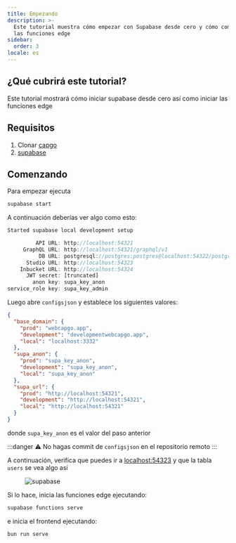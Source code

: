 ```yaml
---
title: Empezando
description: >-
  Este tutorial muestra cómo empezar con Supabase desde cero y cómo comenzar con
  las funciones edge
sidebar:
  order: 3
locale: es
---
```


## ¿Qué cubrirá este tutorial?

Este tutorial mostrará cómo iniciar supabase desde cero así como iniciar las funciones edge

## Requisitos
1. Clonar [capgo](https://github.com/Cap-go/capgo/)
3. [supabase](https://supabasecom/)

## Comenzando

Para empezar ejecuta
```bash
supabase start
```

A continuación deberías ver algo como esto:
```js
Started supabase local development setup

         API URL: http://localhost:54321
     GraphQL URL: http://localhost:54321/graphql/v1
          DB URL: postgresql://postgres:postgres@localhost:54322/postgres
      Studio URL: http://localhost:54323
    Inbucket URL: http://localhost:54324
      JWT secret: [truncated]
        anon key: supa_key_anon
service_role key: supa_key_admin
```

Luego abre `configsjson` y establece los siguientes valores:
```json
{
  "base_domain": {
    "prod": "webcapgo.app",
    "development": "developmentwebcapgo.app",
    "local": "localhost:3332"
  },
  "supa_anon": {
    "prod": "supa_key_anon",
    "development": "supa_key_anon",
    "local": "supa_key_anon"
  },
  "supa_url": {
    "prod": "http://localhost:54321",
    "development": "http://localhost:54321",
    "local": "http://localhost:54321"
  }
}
```

donde `supa_key_anon` es el valor del paso anterior

:::danger
⚠️ No hagas commit de `configsjson` en el repositorio remoto
:::

A continuación, verifica que puedes ir a [localhost:54323](http://localhost:54323/projects/) y que la tabla `users` se vea algo así

<figure><img src="/supabase.webp" alt="supabase" /><figcaption></figcaption></figure>

Si lo hace, inicia las funciones edge ejecutando:

```bash
supabase functions serve
```

e inicia el frontend ejecutando:
```bash
bun run serve
```
